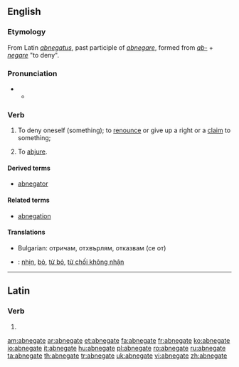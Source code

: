 ==English==

===Etymology===
From Latin ''[[abnegatus]]'', past participle of ''[[abnegare]]'', formed from ''[[ab-]]'' + ''[[negare]]'' "to deny".

===Pronunciation===
* {{a|RP}}
** {{IPA|/ˈæbnɪɡeɪt/}}

===Verb===
{{en-verb|abnegat|ing}}

# {{transitive}} To deny oneself (something); to [[renounce]] or give up a right or a [[claim]] to something;
# {{transitive}} To [[abjure]].

====Derived terms====
* [[abnegator]]

====Related terms====
* [[abnegation]]

====Translations====
* Bulgarian: отричам, отхвърлям, отказвам (се от)
{{checktrans}}
* {{ttbc|vi}}: [[nhịn]], [[bỏ]], [[từ bỏ]], [[từ chối không nhận]]

----

==Latin==

===Verb===
{{la-verb-form|abnegāte}}

# {{conjugation of|abnego|abnegō|1|p|pres|act|imp|lang=la}}

[[am:abnegate]]
[[ar:abnegate]]
[[et:abnegate]]
[[fa:abnegate]]
[[fr:abnegate]]
[[ko:abnegate]]
[[io:abnegate]]
[[it:abnegate]]
[[hu:abnegate]]
[[pl:abnegate]]
[[ro:abnegate]]
[[ru:abnegate]]
[[ta:abnegate]]
[[th:abnegate]]
[[tr:abnegate]]
[[uk:abnegate]]
[[vi:abnegate]]
[[zh:abnegate]]